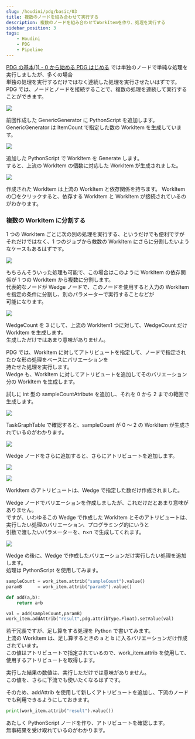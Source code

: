 ```yaml
---
slug: /houdini/pdg/basic/03
title: 複数のノードを組み合わせて実行する
description: 複数のノードを組み合わせてWorkItemを作り、処理を実行する
sidebar_position: 3
tags:
    - Houdini
    - PDG
    - Pipeline
---
```


[PDG の基本(1) - 0 から始める PDG はじめる](start_pdg) では単独のノードで単純な処理を実行しましたが、多くの場合  
単独の処理を実行するだけではなく連続した処理を実行させたいはずです。  
PDG では、ノードとノードを接続することで、複数の処理を連続して実行することができます。

![](https://gyazo.com/6c736f2446bdb0d6546f0011296087f9.png)

前回作成した GenericGenerator に PythonScript を追加します。  
GenericGenerator は ItemCount で指定した数の WorkItem を生成しています。

![](https://gyazo.com/e06d6d974a1db8f6dd35730da0984c6b.png)

追加した PythonScript で WorkItem を Generate します。  
すると、上流の WorkItem の個数に対応した WorkItem が生成されました。

![](https://gyazo.com/70f8137e91cd07754512dbe73ad533dd.png)

作成された WorkItem は上流の WorkItem と依存関係を持ちます。
WorkItem の〇をクリックすると、依存する WorkItem と WorkItem が接続されているのがわかります。

### 複数の WorkItem に分割する

1 つの WorkItem ごとに次の別の処理を実行する、というだけでも便利ですが  
それだけではなく、1 つのジョブから救数の WorkItem にさらに分割したいようなケースもあるはずです。

![](https://gyazo.com/5c902b18911bfef6cdece1082e2946d6.png)

もちろんそういった処理も可能で、この場合はこのように WorkItem の依存関係が 1 つの WorkItem から複数に分割します。  
代表的なノードが Wedge ノードで、このノードを使用すると入力の WorkItem を指定の条件に分割し、別のパラメーターで実行することなどが  
可能になります。

![](https://gyazo.com/71fa592fa76ef422b678e7c40bd4309d.png)

WedgeCount を 3 にして、上流の WorkItem1 つに対して、WedgeCount だけ WorkItem を生成します。  
生成しただけではあまり意味がありません。

PDG では、WorkItem に対してアトリビュートを指定して、ノードで指定されたひな形の処理をベースにバリエーションを  
持たせた処理を実行します。  
Wedge も、WorkItem に対してアトリビュートを追加してそのバリエーション分の WorkItem を生成します。

試しに int 型の sampleCountAtribute を追加し、それを 0 から 2 までの範囲で生成します。

![](https://gyazo.com/b5d9059d97edacb055603cc37486f240.png)

TaskGraphTable で確認すると、sampleCount が 0 ～ 2 の WorkItem が生成されているのがわかります。

![](https://gyazo.com/dd7ee86b13a24f1fdcc1dc79cb9fa164.png)

Wedge ノードをさらに追加すると、さらにアトリビュートを追加します。

![](https://gyazo.com/4123ed421c84d0272fa492680c8b7c22.png)

![](https://i.gyazo.com/a0cbf2e3e6e720a3b6606a56532db69d.gif)

WorkItem のアトリビュートは、Wedge で指定した数だけ作成されました。

Wedge ノードでバリエーションを作成しましたが、これだけだとあまり意味がありません。  
ですが、いわゆるこの Wedge で作成した WorkItem とそのアトリビュートは、実行したい処理のバリエーション、プログラミング的にいうと  
引数で渡したいパラメーターを、n×n で生成してくれます。

![](https://gyazo.com/16af93e76cd67d2578c6310d1b888db6.png)

Wedge の後に、Wedge で作成したバリエーションだけ実行したい処理を追加します。  
処理は PythonScript を使用してみます。

```python
sampleCount = work_item.attrib("sampleCount").value()
paramB      = work_item.attrib("paramB").value()

def add(a,b):
    return a+b

val = add(sampleCount,paramB)
work_item.addAttrib("result",pdg.attribType.Float).setValue(val)
```

若干冗長ですが、足し算をする処理を Python で書いてみます。  
上流の WorkItem は、足し算するときの a と b に入るバリエーションだけ作成されています。  
この値はアトリビュートで指定されているので、work_item.attrib を使用して、使用するアトリビュートを取得します。

実行した結果の数値は、実行しただけでは意味がありません。  
この値を、さらに下流でも使いたくなるはずです。

そのため、addAttrib を使用して新しくアトリビュートを追加し、下流のノードでも利用できるようにしておきます。

```python
print(work_item.attrib("result").value())
```

あたしく PythonScript ノードを作り、アトリビュートを確認します。  
無事結果を受け取れているのがわかります。
